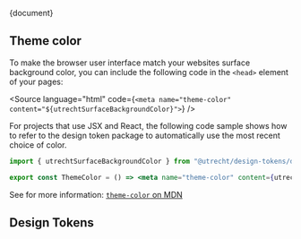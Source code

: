 <!--
@license EUPL-1.2
Copyright (c) 2021 Robbert Broersma
-->


<Meta title="CSS Component/Surface/README" />

<Description>{document}</Description>

## Theme color

To make the browser user interface match your websites surface background color, you can include the following code in the `<head>` element of your pages:

<Source language="html" code={`<meta name="theme-color" content="${utrechtSurfaceBackgroundColor}">`} />

For projects that use JSX and React, the following code sample shows how to refer to the design token package to automatically use the most recent choice of color.

```jsx
import { utrechtSurfaceBackgroundColor } from "@utrecht/design-tokens/dist/index";

export const ThemeColor = () => <meta name="theme-color" content={utrechtSurfaceBackgroundColor} />;
```

See for more information: [`theme-color` on MDN](https://developer.mozilla.org/en-US/docs/Web/HTML/Element/meta/name/theme-color)

## Design Tokens

<ComponentTokensTable tokens={tokens} component="utrecht-surface"></ComponentTokensTable>
